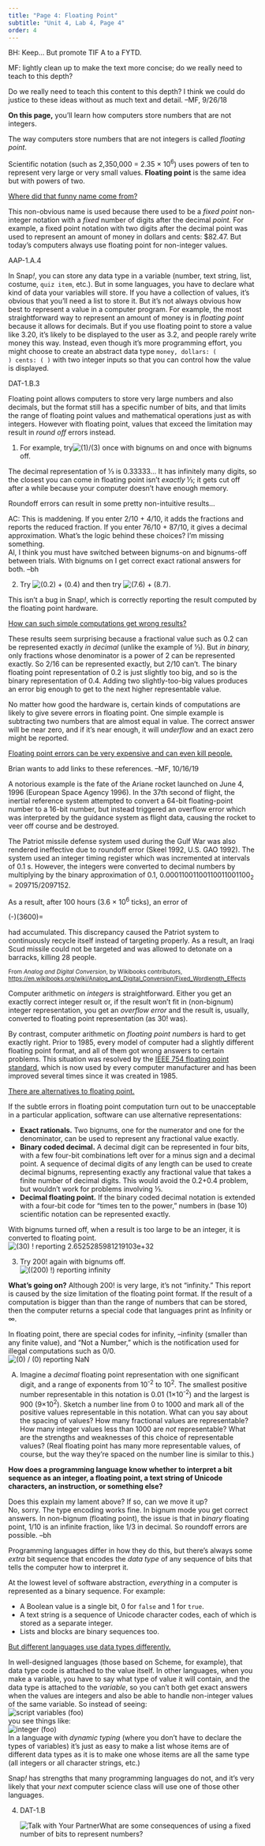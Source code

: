 ```yaml
---
title: "Page 4: Floating Point"
subtitle: "Unit 4, Lab 4, Page 4"
order: 4
---
```


::: todo
<p>BH: Keep... But promote TIF A to a FYTD.</p>

<p>MF: lightly clean up to make the text more concise; do we really need
to teach to this depth?</p>
:::

::: todo
Do we really need to teach this content to this depth? I think we could
do justice to these ideas without as much text and detail. --MF, 9/26/18
:::

::: learn
<p><strong>On this page,</strong> you'll learn how computers store
numbers that are not integers.</p>
:::

<p>The way computers store numbers that are not integers is called
<em>floating point</em>.</p>

::: vocabFullWidth
<p>Scientific notation (such as 2,350,000 = 2.35 × 10<sup>6</sup>) uses
powers of ten to represent very large or very small values.
<strong>Floating point</strong> is the same idea but with powers of
two.</p>
:::

::: endnote
<a href="#hint-float" data-toggle="collapse" title="Where did that funny name come from?">Where
did that funny name come from?</a>

::: {#hint-float .collapse}
This non-obvious name is used because there used to be a <em>fixed
point</em> non-integer notation with a <em>fixed</em> number of digits
after the decimal <em>point.</em> For example, a fixed point notation
with two digits after the decimal point was used to represent an amount
of money in dollars and cents: \$82.47. But today's computers always use
floating point for non-integer values.
:::
:::

<p>

::: ap-standard
AAP-1.A.4
:::

In Snap<em>!</em>, you can store any data type in a variable (number,
text string, list, costume, <code>quiz item</code>, etc.). But in some
languages, you have to declare what kind of data your variables will
store. If you have a collection of values, it's obvious that you'll need
a list to store it. But it's not always obvious how best to represent a
value in a computer program. For example, the most straightforward way
to represent an amount of money is in <em>floating point</em> because it
allows for decimals. But if you use floating point to store a value like
3.20, it's likely to be displayed to the user as 3.2, and people rarely
write money this way. Instead, even though it's more programming effort,
you might choose to create an abstract data type <code>money, dollars: (
) cents: ( )</code> with two integer inputs so that you can control how
the value is displayed.

</p>

::: takeNote
::: ap-standard
DAT-1.B.3
:::

<p>Floating point allows computers to store very large numbers and also
decimals, but the format still has a specific number of bits, and that
limits the range of floating point values and mathematical operations
just as with integers. However with floating point, values that exceed
the limitation may result in <em>round off</em> errors instead.</p>
:::

::: {#first .forYouToDo}
<ol>

<li>For example,
try<img src="/img/4-internet/one-third.png" title="(1)/(3)" alt="(1)/(3)"/>
once with bignums on and once with bignums off.</li>

</ol>
:::

<p>The decimal representation of ⅓ is 0.33333... It has infinitely many
digits, so the closest you can come in floating point isn't
<em>exactly</em> ⅓; it gets cut off after a while because your computer
doesn't have enough memory.</p>

<p>Roundoff errors can result in some pretty non-intuitive
results...</p>

::: commentBig
AC: This is maddening. If you enter 2/10 + 4/10, it adds the fractions
and reports the reduced fraction. If you enter 76/10 + 87/10, it gives a
decimal approximation. What's the logic behind these choices? I'm
missing something.<br /> Al, I think you must have switched between
bignums-on and bignums-off between trials. With bignums on I get correct
exact rational answers for both. --bh
:::

::: forYouToDo
<ol start="2">

<li>Try
<img src="/img/4-internet/0.2+0.4.png" title="(0.2) + (0.4)" alt="(0.2) + (0.4)" class="inline"/>
and then try
<img src="/img/4-internet/7.6+8.7.png" title="(7.6) + (8.7)" alt="(7.6) + (8.7)" class="inline"/>.</li>

</ol>
:::

<p>This isn't a bug in Snap<em>!</em>, which is correctly reporting the
result computed by the floating point hardware.</p>

::: endnote
<a href="#hint-roundoff" data-toggle="collapse" title="How can such simple computations get wrong results?">How
can such simple computations get wrong results?</a>

::: {#hint-roundoff .collapse}
These results seem surprising because a fractional value such as 0.2 can
be represented exactly <em>in decimal</em> (unlike the example of ⅓).
But <em>in binary,</em> only fractions whose denominator is a power of 2
can be represented exactly. So 2/16 can be represented exactly, but 2/10
can't. The binary floating point representation of 0.2 is just slightly
too big, and so is the binary representation of 0.4. Adding two
slightly-too-big values produces an error big enough to get to the next
higher representable value.
:::
:::

<p>No matter how good the hardware is, certain kinds of computations are
likely to give severe errors in floating point. One simple example is
subtracting two numbers that are almost equal in value. The correct
answer will be near zero, and if it's near enough, it will
<em>underflow</em> and an exact zero might be reported.</p>

::: endnote
<a href="#hint-killer" data-toggle="collapse" title="Floating point errors can be very expensive and can even kill people">Floating
point errors can be very expensive and can even kill people.</a>

::: {#hint-killer .collapse}
::: todo
Brian wants to add links to these references. --MF, 10/16/19
:::

<p>A notorious example is the fate of the Ariane rocket launched on June
4, 1996 (European Space Agency 1996). In the 37th second of flight, the
inertial reference system attempted to convert a 64-bit floating-point
number to a 16-bit number, but instead triggered an overflow error which
was interpreted by the guidance system as flight data, causing the
rocket to veer off course and be destroyed.</p>

<p>The Patriot missile defense system used during the Gulf War was also
rendered ineffective due to roundoff error (Skeel 1992, U.S. GAO 1992).
The system used an integer timing register which was incremented at
intervals of 0.1 s. However, the integers were converted to decimal
numbers by multiplying by the binary approximation of 0.1,
0.00011001100110011001100<sub>2</sub> = 209715/2097152.</p>

<p>As a result, after 100 hours (3.6 × 10<sup>6</sup> ticks), an error
of</p>

<p class="indent">

[(\frac{1}{10}-\frac{209715}{2097152})(3600\times100\times10)=\frac{5625}{16384}
\approx 0.3433 \text{ seconds}]{.katex}

</p>

<p>had accumulated. This discrepancy caused the Patriot system to
continuously recycle itself instead of targeting properly. As a result,
an Iraqi Scud missile could not be targeted and was allowed to detonate
on a barracks, killing 28 people.</p>

<p><small>From <em>Analog and Digital Conversion</em>, by Wikibooks
contributors,
<a href="https://en.wikibooks.org/wiki/Analog_and_Digital_Conversion/Fixed_Wordlength_Effects" title="Analog and Digital Conversion/Fixed Wordlength Effects" target="_blank">https://en.wikibooks.org/wiki/Analog_and_Digital_Conversion/Fixed_Wordlength_Effects</a></small></p>
:::
:::

<p>Computer arithmetic on <em>integers</em> is straightforward. Either
you get an exactly correct integer result or, if the result won't fit in
(non-bignum) integer representation, you get an <em>overflow error</em>
and the result is, usually, converted to floating point representation
(as 30! was).</p>

<p>By contrast, computer arithmetic on <em>floating point numbers</em>
is hard to get exactly right. Prior to 1985, every model of computer had
a slightly different floating point format, and all of them got wrong
answers to certain problems. This situation was resolved by the
<a href="https://en.wikipedia.org/wiki/IEEE_floating_point" target="_blank" title="IEEE 754">IEEE
754 floating point standard</a>, which is now used by every computer
manufacturer and has been improved several times since it was created in
1985.</p>

::: endnote
<a href="#hint-alternatives" data-toggle="collapse" title="There are alternatives to floating point">There
are alternatives to floating point.</a>

::: {#hint-alternatives .collapse}
If the subtle errors in floating point computation turn out to be
unacceptable in a particular application, software can use alternative
representations:

<ul>

<li><strong>Exact rationals.</strong> Two bignums, one for the numerator
and one for the denominator, can be used to represent any fractional
value exactly.</li>

<li><strong>Binary coded decimal.</strong> A decimal digit can be
represented in four bits, with a few four-bit combinations left over for
a minus sign and a decimal point. A sequence of decimal digits of any
length can be used to create decimal bignums, representing exactly any
fractional value that takes a finite number of decimal digits. This
would avoid the 0.2+0.4 problem, but wouldn't work for problems
involving ⅓.</li>

<li><strong>Decimal floating point.</strong> If the binary coded decimal
notation is extended with a four-bit code for "times ten to the power,"
numbers in (base 10) scientific notation can be represented
exactly.</li>

</ul>
:::
:::

<p>With bignums turned off, when a result is too large to be an integer,
it is converted to floating point.<br />
<img src="/img/4-internet/bang30.png" title="(30) ! reporting 2.6525285981219103e+32" alt="(30) ! reporting 2.6525285981219103e+32" class="indent"/></p>

::: forYouToDo
<ol start="3">

<li>Try 200! again with bignums off.<br />
<img src="/img/4-internet/200bang-fixnum.png" title="((200) !) reporting infinity" alt="((200) !) reporting infinity"/></li>

</ol>
:::

<p><strong>What's going on?</strong> Although 200! is very large, it's
not "infinity." This report is caused by the size limitation of the
floating point format. If the result of a computation is bigger than
than the range of numbers that can be stored, then the computer returns
a special code that languages print as Infinity or ∞.</p>

::: endnote
In floating point, there are special codes for infinity, --infinity
(smaller than any finite value), and "Not a Number," which is the
notification used for illegal computations such as 0/0.<br />
<img src="/img/4-internet/zero-div-zero-reporting-NaN.png" title="(0) / (0) reporting NaN" alt="(0) / (0) reporting NaN" class="indent"/>
:::

::: takeItFurther
<ol type="A">

<li>Imagine a <em>decimal</em> floating point representation with one
significant digit, and a range of exponents from 10<sup>-2</sup> to
10<sup>2</sup>. The smallest positive number representable in this
notation is 0.01 (1×10<sup>-2</sup>) and the largest is 900
(9×10<sup>2</sup>). Sketch a number line from 0 to 1000 and mark all of
the positive values representable in this notation. What can you say
about the spacing of values? How many fractional values are
representable? How many integer values less than 1000 are <em>not</em>
representable? What are the strengths and weaknesses of this choice of
representable values? (Real floating point has many more representable
values, of course, but the way they're spaced on the number line is
similar to this.)</li>

</ol>
:::

<p>

<strong>How does a programming language know whether to interpret a bit
sequence as an integer, a floating point, a text string of Unicode
characters, an instruction, or something else?</strong>

::: comment
Does this explain my lament above? If so, can we move it up? <br /> No,
sorry. The type encoding works fine. In bignum mode you get correct
answers. In non-bignum (floating point), the issue is that in
<em>binary</em> floating point, 1/10 is an infinite fraction, like 1/3
in decimal. So roundoff errors are possible. --bh
:::

Programming languages differ in how they do this, but there's always
some <em>extra</em> bit sequence that encodes the <em>data type</em> of
any sequence of bits that tells the computer how to interpret it.

</p>

::: takeNote
At the lowest level of software abstraction, <em>everything</em> in a
computer is represented as a binary sequence. For example:

<ul>

<li>A Boolean value is a single bit, 0 for <code>false</code> and 1 for
<code>true</code>.</li>

<li>A text string is a sequence of Unicode character codes, each of
which is stored as a separate integer.</li>

<li>Lists and blocks are binary sequences too.</li>

</ul>
:::

::: endnote
<a href="#hint-data-types" data-toggle="collapse" title="But different languages use data types differently">But
different languages use data types differently.</a>

::: {#hint-data-types .collapse}
<p>In well-designed languages (those based on Scheme, for example), that
data type code is attached to the value itself. In other languages, when
you make a variable, you have to say what type of value it will contain,
and the data type is attached to the <em>variable</em>, so you can't
both get exact answers when the values are integers and also be able to
handle non-integer values of the same variable. So instead of
seeing:<br />
<img src="/img/4-internet/varfoo.png" title="script variables (foo)" alt="script variables (foo)" class="indent"/><br />
you see things like:<br />
<img src="/img/4-internet/intfoo.png" title="integer (foo)" alt="integer (foo)" class="indent"/><br />
In a language with <em>dynamic typing</em> (where you don't have to
declare the types of variables) it's just as easy to make a list whose
items are of different data types as it is to make one whose items are
all the same type (all integers or all character strings, etc.)</p>

<p>Snap<em>!</em> has strengths that many programming languages do not,
and it's very likely that your <em>next</em> computer science class will
use one of those other languages.</p>
:::
:::

::: forYouToDo
<ol start="4">

<li>

::: ap-standard
DAT-1.B
:::

<img src="/img/icons/talk-with-your-partner.png" title="Talk with Your Partner" alt="Talk with Your Partner" class="inline"/>What
are some consequences of using a fixed number of bits to represent
numbers?

</li>

</ol>
:::
